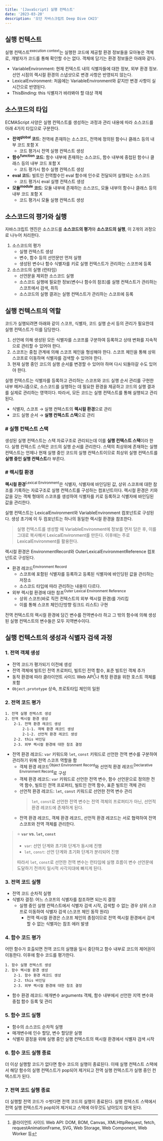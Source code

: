 ```yaml
---
title: '[JavaScript] 실행 컨텍스트'
date: '2023-03-20'
description: '모던 자바스크립트 Deep Dive CH23'
---
```


## 실행 컨텍스트

실행 컨텍스트<sup>execution context</sup>는 실행한 코드에 제공할 환경 정보들을 모아놓은 객체로, 개발자가 코드를 통해 확인할 수는 없다. 객체에 담기는 환경 정보들은 아래와 같다.

* VariableEnvironment: 현재 컨텍스트 내의 식별자들에 대한 정보, 외부 환경 정보. 선언 시점의 렉시컬 환경의 스냅샷으로 변경 사항은 반영되지 않는다.
* LexicalEnvironment: 처음에는 VariableEnvironment와 같지만 변경 사항이 실시간으로 반영된다.
* ThisBinding: this 식별자가 바라봐야 할 대상 객체

## 소스코드의 타입

ECMAScript 사양은 실행 컨텍스트를 생성하는 과정과 관리 내용에 따라 소스코드를 아래 4가지 타입으로 구분한다.

* **전역<sup>global</sup> 코드**: 전역에 존재하는 소스코드, 전역에 정의된 함수나 클래스 등의 내부 코드 포함 X
  - 코드 평가시 전역 실행 컨텍스트 생성
* **함수<sup>function</sup> 코드**: 함수 내부에 존재하는 소스코드, 함수 내부에 중첩된 함수나 클래스 등의 내부 코드 포함 X
  - 코드 평가시 함수 실행 컨텍스트 생성
* **eval 코드**: 빌트인 전역함수인 eval 함수에 인수로 전달되어 실행되는 소스코드
  - 코드 평가시 eval 실행 컨텍스트 생성
* **모듈<sup>module</sup> 코드**: 모듈 내부에 존재하는 소스코드, 모듈 내부의 함수나 클래스 등의 내부 코드 포함 X
  - 코드 평가시 모듈 실행 컨텍스트 생성

## 소스코드의 평가와 실행

자바스크립트 엔진은 소스코드를 **소스코드의 평가**와 **소스코드의 실행**, 이 2개의 과정으로 나누어 처리한다.

1. 소스코드의 평가
   - 실행 컨텍스트 생성
   - 변수, 함수 등의 선언문만 먼저 실행
   - 생성된 변수나 함수 식별자를 키로 실행 컨텍스트가 관리하는 스코프에 등록
2. 소스코드의 실행 (런타임)
   - 선언문을 제외한 소스코드 실행
   - 소스코드 실행에 필요한 정보(변수나 함수의 참조)를 실행 컨텍스트가 관리하는 스코프에서 검색, 취득
   - 소스코드의 실행 결과는 실행 컨텍스트가 관리하는 스코프에 등록

## 실행 컨텍스트의 역할

코드가 실행되려면 아래와 같이 스코프, 식별자, 코드 실행 순서 등의 관리가 필요한데 실행 컨텍스트가 이를 담당한다.

1. 선언에 의해 생성된 모든 식별자를 스코프를 구분하여 등록하고 상태 변화를 지속적으로 관리할 수 있어야 한다.
2. 스코프는 중첩 관계에 의해 스코프 체인을 형성해야 한다. 스코프 체인을 통해 상위 스코프로 이동하며 식별자를 검색할 수 있어야 한다.
3. 현재 실행 중인 코드의 실행 순서를 변경할 수 있어야 하며 다시 되돌아갈 수도 있어야 한다.

실행 컨텍스트는 식별자를 등록하고 관리하는 스코프와 코드 실행 순서 관리를 구현한 내부 메커니즘으로, 소스코드를 실행하는 데 필요한 환경을 제공하고 코드의 실행 결과를 실제로 관리하는 영역이다. 따라서, 모든 코드는 실행 컨텍스트를 통해 실행되고 관리된다.

* 식별자, 스코프 → 실행 컨텍스트의 **렉시컬 환경**으로 관리
* 코드 실행 순서 → **실행 컨텍스트 스택**으로 관리

### # 실행 컨텍스트 스택

생성된 실행 컨텍스트는 스택 자료구조로 관리되는데 이를 **실행 컨텍스트 스택**이라 한다. 실행 컨텍스트 스택은 코드의 실행 순서를 관리한다. 스택의 최상위에 존재하는 실행 컨텍스트는 언제나 현재 실행 중인 코드의 실행 컨텍스트이므로 최상위 실행 컨텍스트를 **실행 중인 실행 컨텍스트**라 부른다.

### # 렉시컬 환경

**렉시컬 환경**<sup>Lexical Environment</sup>은 식별자, 식별자에 바인딩된 값, 상위 스코프에 대한 참조를 기록하는 자료구조로 실행 컨텍스트를 구성하는 컴포넌트이다. 렉시컬 환경은 키와 값을 갖는 객체 형태의 스코프를 생성하여 식별자를 키로 등록하고 식별자에 바인딩된 값을 관리한다. 

실행 컨텍스트는 LexicalEnvironment와 VariableEnvironment 컴포넌트로 구성된다. 생성 초기에 이 두 컴포넌트는 하나의 동일한 렉시컬 환경을 참조한다.

> 실행 컨텍스트를 생성할 때 VariableEnvironment에 정보를 먼저 담은 후, 이를 그대로 복사해서 LexicalEnvironment를 만든다. 이후에는 주로 LexicalEnvironment를 활용한다. 

렉시컬 환경은 EnvironmentRecord와 OuterLexicalEnvironmentReference 컴포넌트로 구성된다.

* 환경 레코드<sup>Environment Record</sup>
   - 스코프에 포함된 식별자를 등록하고 등록된 식별자에 바인딩된 값을 관리하는 저장소
   - 소스코드 타입에 따라 관리하는 내용이 다르다.
* 외부 렉시컬 환경에 대한 참조<sup>Outer Lexical Environment Reference</sup>
   - 상위 스코프(바로 직전 컨텍스트의 외부 렉시컬 환경)를 가리킴
   - 이를 통해 스코프 체인(단방향 링크드 리스트) 구현

전역 컨텍스트의 렉시컬 환경에 담긴 변수를 전역변수라 하고 그 밖의 함수에 의해 생성된 실행 컨텍스트의 변수들은 모두 지역변수이다. 

## 실행 컨텍스트의 생성과 식별자 검색 과정

### 1. 전역 객체 생성

* 전역 코드가 평가되기 이전에 생성
* 전역 객체에 빌트인 전역 프로퍼티, 빌트인 전역 함수, 표준 빌트인 객체 추가
* 동작 환경에 따라 클라이언트 사이드 Web API[^web-api]나 특정 환경을 위한 호스트 객체를 포함
* `Object.prototype` 상속, 프로토타입 체인의 일원

### 2. 전역 코드 평가

```
1. 전역 실행 컨텍스트 생성
2. 전역 렉시컬 환경 생성
    2-1. 전역 환경 레코드 생성
        2-1-1. 객체 환경 레코드 생성
        2-1-2. 선언적 환경 레코드 생성
    2-2. this 바인딩
    2-3. 외부 렉시컬 환경에 대한 참조 결정
```

* 전역 환경 레코드: `var` 키워드와 `let`, `const` 키워드로 선언한 전역 변수를 구분하여 관리하기 위해 전역 스코프 역할을 함
  - 객체 환경 레코드<sup>Object Environment Record</sup>와 선언적 환경 레코드<sup>Declarative Environment Record</sup>로 구성
  - 객체 환경 레코드: `var` 키워드로 선언한 전역 변수, 함수 선언문으로 정의한 전역 함수, 빌트인 전역 프로퍼티, 빌트인 전역 함수, 표준 빌트인 객체 관리
  - 선언적 환경 레코드: `let`, `const` 키워드로 선언한 전역 변수 관리
    > `let`, `const`로 선언한 전역 변수는 전역 객체의 프로퍼티가 아닌, 선언적 환경 레코드에 존재하게 된다.
  - 전역 환경 레코드, 객체 환경 레코드, 선언적 환경 레코드는 서로 협력하여 전역 스코프와 전역 객체를 관리한다.

> ⭐ **`var` vs. `let`, `const`**
>
> * `var`: 선언 단계와 초기화 단계가 동시에 진행
> * `let`, `const`: 선언 단계와 초기화 단계가 분리되어 진행
> 
> 따라서 `let`, `const`로 선언한 전역 변수는 런타임에 실행 흐름이 변수 선언문에 도달하기 전까지 일시적 사각지대에 빠지게 된다.

### 3. 전역 코드 실행

* 전역 코드 순차적 실행
* 식별자 결정: 어느 스코프의 식별자를 참조하면 되는지 결정
  - 실행 중인 실행 컨텍스트에서 식별자 검색 시작, 검색할 수 없는 경우 상위 스코프로 이동하여 식별자 검색 (스코프 체인 동작 원리)
    + 전역 렉시컬 환경은 스코프 체인의 종점이므로 전역 렉시컬 환경에서 검색할 수 없는 식별자는 참조 에러 발생

### 4. 함수 코드 평가

어떤 함수가 호출되면 전역 코드의 실행을 일시 중단하고 함수 내부로 코드의 제어권이 이동한다. 이후에 함수 코드를 평가한다.

```
1. 함수 실행 컨텍스트 생성
2. 함수 렉시컬 환경 생성
    2-1. 함수 환경 레코드 생성
    2-2. this 바인딩
    2-3. 외부 렉시컬 환경에 대한 참조 결정
```

* 함수 환경 레코드: 매개변수 arguments 객체, 함수 내부에서 선언한 지역 변수와 중첩 함수 등록 및 관리

### 5. 함수 코드 실행

* 함수의 소스코드 순차적 실행
* 매개변수에 인수 할당, 변수 할당문 실행
* 식별자 결정을 위해 실행 중인 실행 컨텍스트의 렉시컬 환경에서 식별자 검색 시작

### 6. 함수 코드 실행 종료

더 이상 실행할 코드가 없다면 함수 코드의 실행이 종료된다. 이때 실행 컨텍스트 스택에서 해당 함수의 실행 컨텍스트가 pop되어 제거되고 전역 실행 컨텍스트가 실행 중인 컨텍스트가 된다.

### 7. 전역 코드 실행 종료

더 실행할 전역 코드가 ㅇ벗다면 전역 코드의 실행이 종료된다. 실행 컨텍스트 스택에서 전역 실행 컨텍스트가 pop되어 제거되고 스택에 아무것도 남아있지 않게 된다.

[^web-api]: 클라이언트 사이드 Web API: DOM, BOM, Canvas, XMLHttpRequest, fetch, requestAnimationFrame, SVG, Web Storage, Web Component, Web Worker 등
